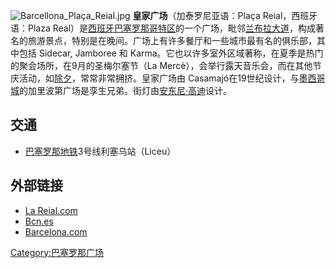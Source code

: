 [[Image:Barcellona_Plaça_Reial.jpg|thumb]]
'''皇家广场'''（加泰罗尼亚语：Plaça Reial，西班牙语：Plaza Real）是[[西班牙|西班牙]][[巴塞罗那|巴塞罗那]][[哥特区|哥特区]]的一个广场，毗邻[[兰布拉大道|兰布拉大道]]，构成著名的旅游景点，特别是在晚间。广场上有许多餐厅和一些城市最有名的俱乐部，其中包括 Sidecar, Jamboree 和 Karma。它也以许多室外区域著称，在夏季是热门的聚会场所，在9月的圣梅尔塞节（La Mercè），会举行露天音乐会，而在其他节庆活动，如[[除夕|除夕]]，常常非常拥挤。皇家广场由 Casamajó在19世纪设计，与[[墨西哥城|墨西哥城]]的加里波第广场是孪生兄弟。街灯由[[安东尼·高迪|安东尼·高迪]]设计。

==交通==
*[[巴塞罗那地铁|巴塞罗那地铁]]3号线利塞乌站（Liceu）

==外部链接==
*[http://www.lareial.com/ La Reial.com] {{Wayback|url=http://www.lareial.com/ |date=20100209060954 }}
*[http://www.bcn.es/turisme/castella/turisme/llocs/05.htm Bcn.es] {{Wayback|url=http://www.bcn.es/turisme/castella/turisme/llocs/05.htm |date=20100105123608 }}
*[http://es.barcelona.com/directorio_de_barcelona/monumentos/placa_reial Barcelona.com] {{Wayback|url=http://es.barcelona.com/directorio_de_barcelona/monumentos/placa_reial |date=20100421090121 }}

{{coord|41.380|N|2.175|E|display=title|source:dewiki}}

[[Category:巴塞罗那广场|Category:巴塞罗那广场]]